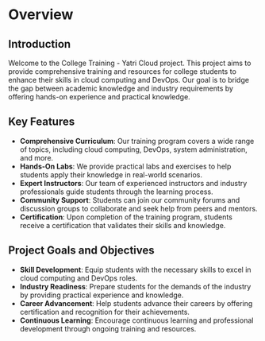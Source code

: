 # Overview

## Introduction

Welcome to the College Training - Yatri Cloud project. This project aims to provide comprehensive training and resources for college students to enhance their skills in cloud computing and DevOps. Our goal is to bridge the gap between academic knowledge and industry requirements by offering hands-on experience and practical knowledge.

## Key Features

- **Comprehensive Curriculum**: Our training program covers a wide range of topics, including cloud computing, DevOps, system administration, and more.
- **Hands-On Labs**: We provide practical labs and exercises to help students apply their knowledge in real-world scenarios.
- **Expert Instructors**: Our team of experienced instructors and industry professionals guide students through the learning process.
- **Community Support**: Students can join our community forums and discussion groups to collaborate and seek help from peers and mentors.
- **Certification**: Upon completion of the training program, students receive a certification that validates their skills and knowledge.

## Project Goals and Objectives

- **Skill Development**: Equip students with the necessary skills to excel in cloud computing and DevOps roles.
- **Industry Readiness**: Prepare students for the demands of the industry by providing practical experience and knowledge.
- **Career Advancement**: Help students advance their careers by offering certification and recognition for their achievements.
- **Continuous Learning**: Encourage continuous learning and professional development through ongoing training and resources.
